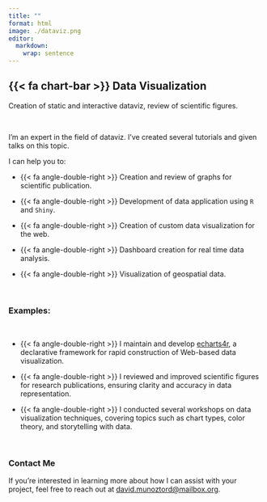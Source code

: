 ```yaml
---
title: ""
format: html
image: ./dataviz.png
editor: 
  markdown: 
    wrap: sentence
---
```


## {{< fa chart-bar >}}  Data Visualization

Creation of static and interactive dataviz, review of scientific figures.

<br>

I'm an expert in the field of dataviz. I've created several tutorials and given talks on this topic.

I can help you to:

-   {{< fa angle-double-right >}} Creation and review of graphs for scientific publication.

-   {{< fa angle-double-right >}} Development of data application using `R` and `Shiny`.

-   {{< fa angle-double-right >}} Creation of custom data visualization for the web.

-   {{< fa angle-double-right >}} Dashboard creation for real time data analysis.

-   {{< fa angle-double-right >}} Visualization of geospatial data.


<br>

### Examples:

<br> 

-   {{< fa angle-double-right >}} I maintain and develop <a href="https://github.com/JohnCoene/echarts4r">echarts4r</a>, a declarative framework for rapid construction of Web-based data visualization.

-   {{< fa angle-double-right >}} I reviewed and improved scientific figures for research publications, ensuring clarity and accuracy in data representation.

-   {{< fa angle-double-right >}} I conducted several workshops on data visualization techniques, covering topics such as chart types, color theory, and storytelling with data.

<br>

### Contact Me 

If you're interested in learning more about how I can assist with your project, feel free to reach out at [david.munoztord@mailbox.org](mailto:david.munoztord@mailbox.org).
